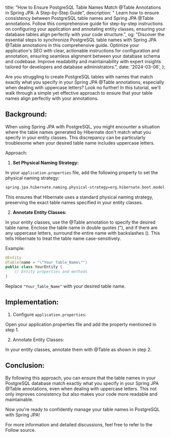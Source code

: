 
title: "How to Ensure PostgreSQL Table Names Match @Table Annotations in Spring JPA: A Step-by-Step Guide",
description: " Learn how to ensure consistency between PostgreSQL table names and Spring JPA @Table annotations. Follow this comprehensive guide for step-by-step instructions on configuring your application and annotating entity classes, ensuring your database tables align perfectly with your code structure.",
og: "Discover the essential steps to synchronize PostgreSQL table names with Spring JPA @Table annotations in this comprehensive guide. Optimize your application's SEO with clear, actionable instructions for configuration and annotation, ensuring seamless alignment between your database schema and codebase. Improve readability and maintainability with expert insights tailored for developers and database administrators.",
date: '2024-03-06',
};

Are you struggling to create PostgreSQL tables with names that match exactly what you specify in your Spring JPA @Table annotations, especially when dealing with uppercase letters? Look no further! In this tutorial, we'll walk through a simple yet effective approach to ensure that your table names align perfectly with your annotations.

## Background:

When using Spring JPA with PostgreSQL, you might encounter a situation where the table names generated by Hibernate don't match what you specify in your entity classes. This discrepancy can be particularly troublesome when your desired table name includes uppercase letters.

Approach:

1. **Set Physical Naming Strategy:**

In your `application.properties` file, add the following property to set the physical naming strategy:

```bash
spring.jpa.hibernate.naming.physical-strategy=org.hibernate.boot.model.naming.PhysicalNamingStrategyStandardImpl
```

This ensures that Hibernate uses a standard physical naming strategy, preserving the exact table names specified in your entity classes.

2. **Annotate Entity Classes:**

In your entity classes, use the @Table annotation to specify the desired table name. Enclose the table name in double quotes ("), and if there are any uppercase letters, surround the entire name with backslashes (\). This tells Hibernate to treat the table name case-sensitively.

Example:

```java
@Entity
@Table(name = "\"Your_Table_Name\"")
public class YourEntity {
    // Entity properties and methods
}
```

Replace `"Your_Table_Name"` with your desired table name.

## Implementation:

1. Configure `application.properties`:

Open your application.properties file and add the property mentioned in step 1.

2. Annotate Entity Classes:

In your entity classes, annotate them with @Table as shown in step 2.

## Conclusion:

By following this approach, you can ensure that the table names in your PostgreSQL database match exactly what you specify in your Spring JPA @Table annotations, even when dealing with uppercase letters. This not only improves consistency but also makes your code more readable and maintainable.

Now you're ready to confidently manage your table names in PostgreSQL with Spring JPA!

For more information and detailed discussions, feel free to refer to the Follow <Link href="https://stackoverflow.com/questions/29087626/entity-class-name-is-transformed-into-sql-table-name-with-underscores" target="_blank" rel="noopener noreferrer">source</Link>.
